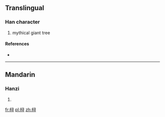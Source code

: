 {{also|樳}}
==Translingual==

===Han character===
{{Han char|rn=75|rad=木|as=06|sn=10|four=|canj=DSMI,XDSMI}}

# mythical giant tree

====References====
* {{Han ref|kx=0526.211|hdz=21208.011|uh=686A|ud=26730}}

----

==Mandarin==

===Hanzi===
{{cmn-hanzi|pin=[[xín]] ([[xin2]]), [[xún]] ([[xun2]])|wg=hsin<sup>2</sup>, hsün<sup>2</sup>}}

# {{defn|lang=cmn|sort=木06}}

[[fr:桪]]
[[pl:桪]]
[[zh:桪]]